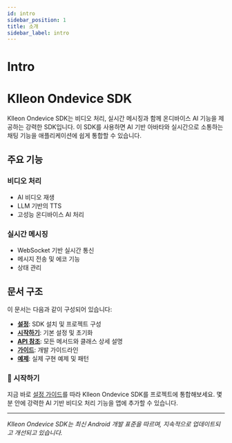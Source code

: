 ```yaml
---
id: intro
sidebar_position: 1
title: 소개
sidebar_label: intro
---
```


# Intro

# Klleon Ondevice SDK

Klleon Ondevice SDK는 비디오 처리, 실시간 메시징과 함께 온디바이스 AI 기능을 제공하는 강력한 SDK입니다. 이 SDK를 사용하면 AI 기반 아바타와 실시간으로 소통하는 채팅 기능을 애플리케이션에 쉽게 통합할 수 있습니다.

## 주요 기능

### 비디오 처리
- AI 비디오 재생
- LLM 기반의 TTS
- 고성능 온디바이스 AI 처리

### 실시간 메시징
- WebSocket 기반 실시간 통신
- 메시지 전송 및 에코 기능
- 상태 관리

## 문서 구조

이 문서는 다음과 같이 구성되어 있습니다:

- **[설정](/docs/setup/setup)**: SDK 설치 및 프로젝트 구성
- **[시작하기](/docs/usage/get-started)**: 기본 설정 및 초기화
- **[API 참조](/docs/usage/api-reference)**: 모든 메서드와 클래스 상세 설명
- **[가이드](/docs/guides/guides)**: 개발 가이드라인
- **[예제](/docs/examples/examples)**: 실제 구현 예제 및 패턴

### 🌟 시작하기

지금 바로 [설정 가이드](/docs/setup/setup)를 따라 Klleon Ondevice SDK를 프로젝트에 통합해보세요. 몇 분 안에 강력한 AI 기반 비디오 처리 기능을 앱에 추가할 수 있습니다.

---

*Klleon Ondevice SDK는 최신 Android 개발 표준을 따르며, 지속적으로 업데이트되고 개선되고 있습니다.*
